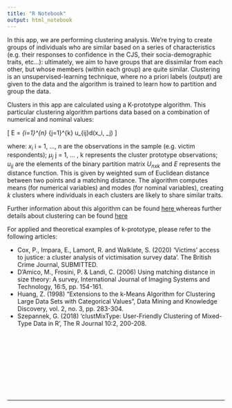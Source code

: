 ```yaml
---
title: "R Notebook"
output: html_notebook
---
```



In this app, we are performing clustering analysis. We're trying to create groups of individuals who are similar based on a series of characteristics (e.g. their responses to confidence in the CJS, their socia-demographic traits, etc...): ultimately, we aim to have groups that are dissimilar from each other, but whose members (within each group) are quite similar. Clustering is an unsupervised-learning technique, where no a priori labels (output) are given to the data and the algorithm is trained to learn how to partition and group the data.

Clusters in this app are calculated using a K-prototype algorithm. This particular clustering algorithm partions data based on a combination of numerical and nominal values:

\[
E = \sum_{i=1}^{n} \sum_{j=1}^{k} u_{ij}d(x_i, \mu_j)
\]

where: $x_i$ i = 1, ..., n are the observations in the sample (e.g. victim respondents); $\mu_j$ j = 1, ... , k represents the cluster prototype observations; $u_{ij}$ are the elements of the binary partition matrix $U_{nxk}$ 
and $E$ represents the distance function. This is given by weighted sum of Euclidean distance between two points and a matching distance. The algorithm computes means (for numerical variables) and modes (for nominal variables), creating $k$ clusters where individuals in each clusters are likely to share similar traits. 

Further information about this algorithm can be found  <a href=https://cran.r-project.org/web/packages/clustMixType/clustMixType.pdf> here </a> whereas further details about clustering can be found <a href=https://en.wikipedia.org/wiki/Cluster_analysis> here </a>

For applied and theoretical examples of k-prototype, please refer to the following articles:

* Cox, P., Impara, E., Lamont, R. and Walklate, S. (2020) 'Victims’ access to justice: a cluster analysis of victimisation survey data'. The British Crime Journal, SUBMITTED.
* D’Amico, M., Frosini, P. & Landi, C. (2006) Using matching distance in size theory: A survey, International Journal of Imaging Systems and Technology, 16:5, pp. 154-161.
* Huang, Z. (1998) "Extensions to the k-Means Algorithm for Clustering Large Data Sets with Categorical Values", Data Mining and Knowledge Discovery, vol. 2, no. 3, pp. 283-304.
* Szepannek, G. (2018) ‘clustMixType: User-Friendly Clustering of Mixed-Type Data in R’, The R Journal 10:2, 200-208. 

<p>&nbsp;</p>
<p>&nbsp;</p>
<p>&nbsp;</p>
<p>&nbsp;</p>
<p>&nbsp;</p>
____________________________________________________________________________________________________________________________________________________________________________
